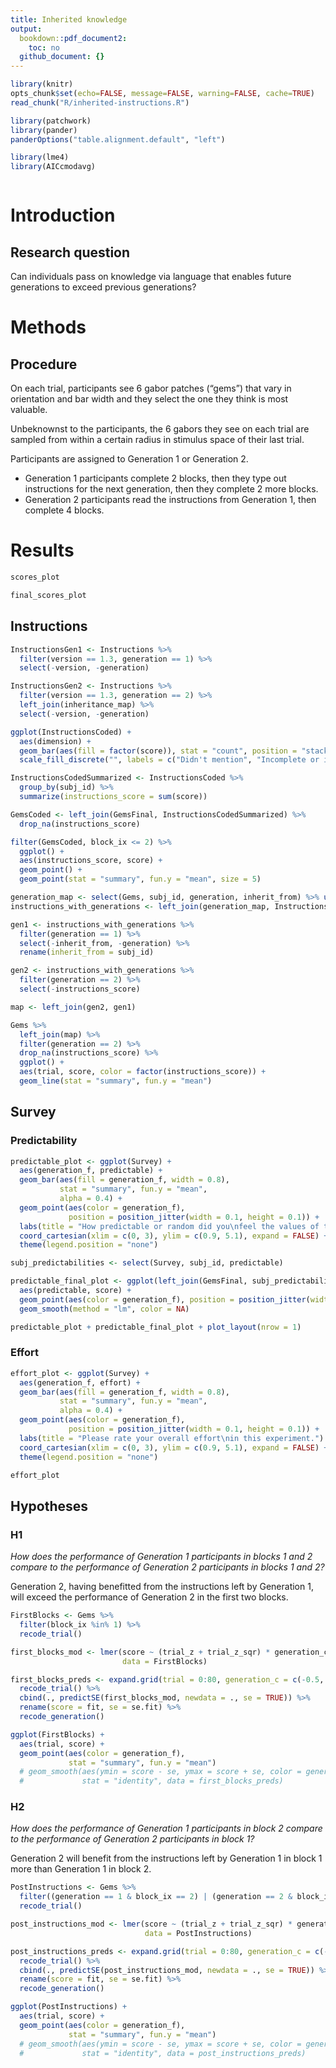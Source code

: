 ```yaml
---
title: Inherited knowledge
output:
  bookdown::pdf_document2:
    toc: no
  github_document: {}
---
```

```r
library(knitr)
opts_chunk$set(echo=FALSE, message=FALSE, warning=FALSE, cache=TRUE)
read_chunk("R/inherited-instructions.R")

library(patchwork)
library(pander)
panderOptions("table.alignment.default", "left")

library(lme4)
library(AICcmodavg)
```
```r
```

# Introduction

## Research question

Can individuals pass on knowledge via language that enables future generations
to exceed previous generations?

# Methods

## Procedure

On each trial, participants see 6 gabor patches ("gems") that vary in
orientation and bar width and they select the one they think is most valuable.

Unbeknownst to the participants, the 6 gabors they see on each trial
are sampled from within a certain radius in stimulus space of their last
trial.

Participants are assigned to Generation 1 or Generation 2.

- Generation 1 participants complete 2 blocks, then they type out instructions
  for the next generation, then they complete 2 more blocks.
- Generation 2 participants read the instructions from Generation 1, then
  complete 4 blocks.

# Results

```r
scores_plot
```

```r
final_scores_plot
```

## Instructions

```r
InstructionsGen1 <- Instructions %>%
  filter(version == 1.3, generation == 1) %>%
  select(-version, -generation)

InstructionsGen2 <- Instructions %>%
  filter(version == 1.3, generation == 2) %>%
  left_join(inheritance_map) %>%
  select(-version, -generation)
```

```r
ggplot(InstructionsCoded) +
  aes(dimension) +
  geom_bar(aes(fill = factor(score)), stat = "count", position = "stack") +
  scale_fill_discrete("", labels = c("Didn't mention", "Incomplete or inaccurate", "Correct"))
```

```r
InstructionsCodedSummarized <- InstructionsCoded %>%
  group_by(subj_id) %>%
  summarize(instructions_score = sum(score))

GemsCoded <- left_join(GemsFinal, InstructionsCodedSummarized) %>%
  drop_na(instructions_score)

filter(GemsCoded, block_ix <= 2) %>%
  ggplot() +
  aes(instructions_score, score) +
  geom_point() +
  geom_point(stat = "summary", fun.y = "mean", size = 5)
```

```r
generation_map <- select(Gems, subj_id, generation, inherit_from) %>% unique()
instructions_with_generations <- left_join(generation_map, InstructionsCodedSummarized)

gen1 <- instructions_with_generations %>%
  filter(generation == 1) %>%
  select(-inherit_from, -generation) %>%
  rename(inherit_from = subj_id)

gen2 <- instructions_with_generations %>%
  filter(generation == 2) %>%
  select(-instructions_score)

map <- left_join(gen2, gen1)

Gems %>%
  left_join(map) %>%
  filter(generation == 2) %>%
  drop_na(instructions_score) %>%
  ggplot() +
  aes(trial, score, color = factor(instructions_score)) +
  geom_line(stat = "summary", fun.y = "mean")
```

## Survey

### Predictability

```r
predictable_plot <- ggplot(Survey) +
  aes(generation_f, predictable) +
  geom_bar(aes(fill = generation_f, width = 0.8),
           stat = "summary", fun.y = "mean",
           alpha = 0.4) +
  geom_point(aes(color = generation_f),
             position = position_jitter(width = 0.1, height = 0.1)) +
  labs(title = "How predictable or random did you\nfeel the values of the gems were?") +
  coord_cartesian(xlim = c(0, 3), ylim = c(0.9, 5.1), expand = FALSE) +
  theme(legend.position = "none")

subj_predictabilities <- select(Survey, subj_id, predictable)

predictable_final_plot <- ggplot(left_join(GemsFinal, subj_predictabilities)) +
  aes(predictable, score) +
  geom_point(aes(color = generation_f), position = position_jitter(width = 0.1, height = 0)) +
  geom_smooth(method = "lm", color = NA)

predictable_plot + predictable_final_plot + plot_layout(nrow = 1)
```

### Effort

```r
effort_plot <- ggplot(Survey) +
  aes(generation_f, effort) +
  geom_bar(aes(fill = generation_f, width = 0.8),
           stat = "summary", fun.y = "mean",
           alpha = 0.4) +
  geom_point(aes(color = generation_f),
             position = position_jitter(width = 0.1, height = 0.1)) +
  labs(title = "Please rate your overall effort\nin this experiment.") +
  coord_cartesian(xlim = c(0, 3), ylim = c(0.9, 5.1), expand = FALSE) +
  theme(legend.position = "none")

effort_plot
```

## Hypotheses

\newpage

### H1

_How does the performance of Generation 1 participants in blocks 1 and 2
compare to the performance of Generation 2 participants in blocks 1 and 2?_

Generation 2, having benefitted from the instructions left by
Generation 1, will exceed the performance of Generation 2 in the
first two blocks.

```r
FirstBlocks <- Gems %>%
  filter(block_ix %in% 1) %>%
  recode_trial()

first_blocks_mod <- lmer(score ~ (trial_z + trial_z_sqr) * generation_c + (trial_z + trial_z_sqr|subj_id),
                         data = FirstBlocks)

first_blocks_preds <- expand.grid(trial = 0:80, generation_c = c(-0.5, 0.5)) %>%
  recode_trial() %>%
  cbind(., predictSE(first_blocks_mod, newdata = ., se = TRUE)) %>%
  rename(score = fit, se = se.fit) %>%
  recode_generation()

ggplot(FirstBlocks) +
  aes(trial, score) +
  geom_point(aes(color = generation_f),
             stat = "summary", fun.y = "mean")
  # geom_smooth(aes(ymin = score - se, ymax = score + se, color = generation_f),
  #             stat = "identity", data = first_blocks_preds)
```

\newpage

### H2

_How does the performance of Generation 1 participants in block 2
compare to the performance of Generation 2 participants in block 1?_

Generation 2 will benefit from the instructions left by Generation 1 in block 1
more than Generation 1 in block 2.

```r
PostInstructions <- Gems %>%
  filter((generation == 1 & block_ix == 2) | (generation == 2 & block_ix == 1)) %>%
  recode_trial()

post_instructions_mod <- lmer(score ~ (trial_z + trial_z_sqr) * generation_c + (trial_z + trial_z_sqr|subj_id),
                              data = PostInstructions)

post_instructions_preds <- expand.grid(trial = 0:80, generation_c = c(-0.5, 0.5)) %>%
  recode_trial() %>%
  cbind(., predictSE(post_instructions_mod, newdata = ., se = TRUE)) %>%
  rename(score = fit, se = se.fit) %>%
  recode_generation()

ggplot(PostInstructions) +
  aes(trial, score) +
  geom_point(aes(color = generation_f),
             stat = "summary", fun.y = "mean")
  # geom_smooth(aes(ymin = score - se, ymax = score + se, color = generation_f),
  #             stat = "identity", data = post_instructions_preds)
```
